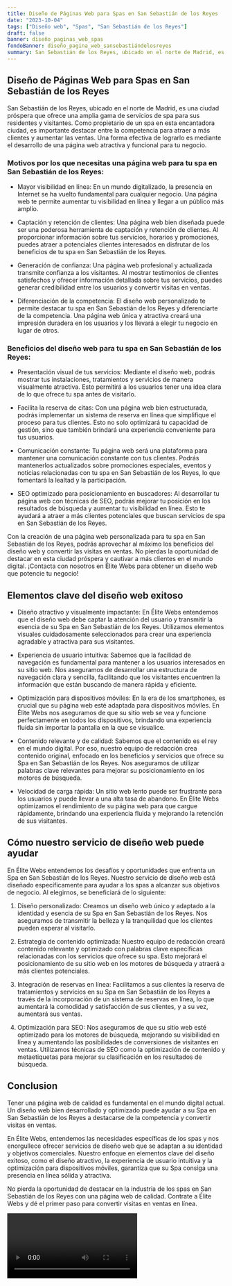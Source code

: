 ```yaml
---
title: Diseño de Páginas Web para Spas en San Sebastián de los Reyes
date: "2023-10-04"
tags: ["Diseño web", "Spas", "San Sebastián de los Reyes"]
draft: false
banner: diseño_paginas_web_spas
fondoBanner: diseño_pagina_web_sansebastiándelosreyes
summary: San Sebastián de los Reyes, ubicado en el norte de Madrid, es una ciudad próspera que ofrece una amplia gama de servicios de spa para sus residentes y visitantes. Como propietario de un spa en esta encantadora ciudad, es importante destacar entre la competencia para atraer a más clientes y aumentar las ventas. Una forma efectiva de lograrlo es mediante el desarrollo de una página web atractiva y funcional para tu negocio.
---
```



## Diseño de Páginas Web para Spas en San Sebastián de los Reyes

San Sebastián de los Reyes, ubicado en el norte de Madrid, es una ciudad próspera que ofrece una amplia gama de servicios de spa para sus residentes y visitantes. Como propietario de un spa en esta encantadora ciudad, es importante destacar entre la competencia para atraer a más clientes y aumentar las ventas. Una forma efectiva de lograrlo es mediante el desarrollo de una página web atractiva y funcional para tu negocio.

### Motivos por los que necesitas una página web para tu spa en San Sebastián de los Reyes:

- Mayor visibilidad en línea: En un mundo digitalizado, la presencia en Internet se ha vuelto fundamental para cualquier negocio. Una página web te permite aumentar tu visibilidad en línea y llegar a un público más amplio.

- Captación y retención de clientes: Una página web bien diseñada puede ser una poderosa herramienta de captación y retención de clientes. Al proporcionar información sobre tus servicios, horarios y promociones, puedes atraer a potenciales clientes interesados en disfrutar de los beneficios de tu spa en San Sebastián de los Reyes.

- Generación de confianza: Una página web profesional y actualizada transmite confianza a los visitantes. Al mostrar testimonios de clientes satisfechos y ofrecer información detallada sobre tus servicios, puedes generar credibilidad entre los usuarios y convertir visitas en ventas.

- Diferenciación de la competencia: El diseño web personalizado te permite destacar tu spa en San Sebastián de los Reyes y diferenciarte de la competencia. Una página web única y atractiva creará una impresión duradera en los usuarios y los llevará a elegir tu negocio en lugar de otros.

### Beneficios del diseño web para tu spa en San Sebastián de los Reyes:

- Presentación visual de tus servicios: Mediante el diseño web, podrás mostrar tus instalaciones, tratamientos y servicios de manera visualmente atractiva. Esto permitirá a los usuarios tener una idea clara de lo que ofrece tu spa antes de visitarlo.

- Facilita la reserva de citas: Con una página web bien estructurada, podrás implementar un sistema de reserva en línea que simplifique el proceso para tus clientes. Esto no solo optimizará tu capacidad de gestión, sino que también brindará una experiencia conveniente para tus usuarios.

- Comunicación constante: Tu página web será una plataforma para mantener una comunicación constante con tus clientes. Podrás mantenerlos actualizados sobre promociones especiales, eventos y noticias relacionadas con tu spa en San Sebastián de los Reyes, lo que fomentará la lealtad y la participación.

- SEO optimizado para posicionamiento en buscadores: Al desarrollar tu página web con técnicas de SEO, podrás mejorar tu posición en los resultados de búsqueda y aumentar tu visibilidad en línea. Esto te ayudará a atraer a más clientes potenciales que buscan servicios de spa en San Sebastián de los Reyes.

Con la creación de una página web personalizada para tu spa en San Sebastián de los Reyes, podrás aprovechar al máximo los beneficios del diseño web y convertir las visitas en ventas. No pierdas la oportunidad de destacar en esta ciudad próspera y cautivar a más clientes en el mundo digital. ¡Contacta con nosotros en Élite Webs para obtener un diseño web que potencie tu negocio!

<GifSeo />

<Cta />

## Elementos clave del diseño web exitoso

- Diseño atractivo y visualmente impactante: En Élite Webs entendemos que el diseño web debe captar la atención del usuario y transmitir la esencia de su Spa en San Sebastián de los Reyes. Utilizamos elementos visuales cuidadosamente seleccionados para crear una experiencia agradable y atractiva para sus visitantes.

- Experiencia de usuario intuitiva: Sabemos que la facilidad de navegación es fundamental para mantener a los usuarios interesados en su sitio web. Nos aseguramos de desarrollar una estructura de navegación clara y sencilla, facilitando que los visitantes encuentren la información que están buscando de manera rápida y eficiente.

- Optimización para dispositivos móviles: En la era de los smartphones, es crucial que su página web esté adaptada para dispositivos móviles. En Élite Webs nos aseguramos de que su sitio web se vea y funcione perfectamente en todos los dispositivos, brindando una experiencia fluida sin importar la pantalla en la que se visualice.

- Contenido relevante y de calidad: Sabemos que el contenido es el rey en el mundo digital. Por eso, nuestro equipo de redacción crea contenido original, enfocado en los beneficios y servicios que ofrece su Spa en San Sebastián de los Reyes. Nos aseguramos de utilizar palabras clave relevantes para mejorar su posicionamiento en los motores de búsqueda.

- Velocidad de carga rápida: Un sitio web lento puede ser frustrante para los usuarios y puede llevar a una alta tasa de abandono. En Élite Webs optimizamos el rendimiento de su página web para que cargue rápidamente, brindando una experiencia fluida y mejorando la retención de sus visitantes.

## Cómo nuestro servicio de diseño web puede ayudar

En Élite Webs entendemos los desafíos y oportunidades que enfrenta un Spa en San Sebastián de los Reyes. Nuestro servicio de diseño web está diseñado específicamente para ayudar a los spas a alcanzar sus objetivos de negocio. Al elegirnos, se beneficiará de lo siguiente:

1. Diseño personalizado: Creamos un diseño web único y adaptado a la identidad y esencia de su Spa en San Sebastián de los Reyes. Nos aseguramos de transmitir la belleza y la tranquilidad que los clientes pueden esperar al visitarlo.

2. Estrategia de contenido optimizada: Nuestro equipo de redacción creará contenido relevante y optimizado con palabras clave específicas relacionadas con los servicios que ofrece su spa. Esto mejorará el posicionamiento de su sitio web en los motores de búsqueda y atraerá a más clientes potenciales.

3. Integración de reservas en línea: Facilitamos a sus clientes la reserva de tratamientos y servicios en su Spa en San Sebastián de los Reyes a través de la incorporación de un sistema de reservas en línea, lo que aumentará la comodidad y satisfacción de sus clientes, y a su vez, aumentará sus ventas.

4. Optimización para SEO: Nos aseguramos de que su sitio web esté optimizado para los motores de búsqueda, mejorando su visibilidad en línea y aumentando las posibilidades de conversiones de visitantes en ventas. Utilizamos técnicas de SEO como la optimización de contenido y metaetiquetas para mejorar su clasificación en los resultados de búsqueda.

## Conclusion

Tener una página web de calidad es fundamental en el mundo digital actual. Un diseño web bien desarrollado y optimizado puede ayudar a su Spa en San Sebastián de los Reyes a destacarse de la competencia y convertir visitas en ventas.

En Élite Webs, entendemos las necesidades específicas de los spas y nos enorgullece ofrecer servicios de diseño web que se adaptan a su identidad y objetivos comerciales. Nuestro enfoque en elementos clave del diseño exitoso, como el diseño atractivo, la experiencia de usuario intuitiva y la optimización para dispositivos móviles, garantiza que su Spa consiga una presencia en línea sólida y atractiva.

No pierda la oportunidad de destacar en la industria de los spas en San Sebastián de los Reyes con una página web de calidad. Contrate a Élite Webs y dé el primer paso para convertir visitas en ventas en línea.

<Video />

<CtaBot job="Spas" city="San Sebastián de los Reyes" />

<Gmaps query="San Sebastián de los Reyes+españa+maps" />
